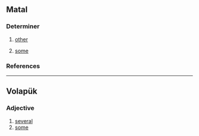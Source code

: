 {{also|änik}}
==Matal==

===Determiner===
{{head|mfh|determiner}}

# [[other]]
#: {{ux|mfh|Azladza '''anik''' tasàhàh ŋgərpa aŋuvaw (Ibəranəŋkowen 11:35)|But '''others''' were tortured (Hebrews 11:35).|ref=<ref>http://listen.bible.is/MFHWYI/John/16</ref>}}
# [[some]]
#: {{ux|mfh|[[baŋa|Baŋa]] [[dza]] '''anik''' aɗàh tsakana, [[anu]] la masla mazlak anu anik, [[uwana]] nekwa la slaka Baba, Yesu Kristu, masla uwana dziriga  (Yuhana 2:1)|If '''some''' person sins, we have an advocate with the Father, Jesus Christ the righteous one  (John 2:1).|ref=<ref>http://listen.bible.is/MFHWYI/John/1</ref>}}

===References===
<references/>
----
==Volapük==

===Adjective===
{{head|vo|adjective}}

# [[several]]
# [[some]]